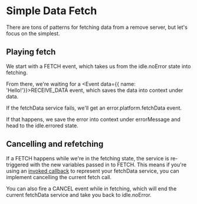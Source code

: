 # Simple Data Fetch

There are tons of patterns for fetching data from a remove server, but let's focus on the simplest.

## Playing fetch

We start with a <Event>FETCH</Event> event, which takes us from the <State>idle.noError</State> state into <State>fetching</State>.

From there, we're waiting for a <Event data={{ name: 'Hello!'}}>RECEIVE_DATA</Event> event, which saves the data into context under <Context stringify>data</Context>.

If the <Service>fetchData</Service> service fails, we'll get an <Event>error.platform.fetchData</Event> event.

If that happens, we save the error into context under <Context>errorMessage</Context> and head to the <State>idle.errored</State> state.

## Cancelling and refetching

If a <Event>FETCH</Event> happens while we're in the <State>fetching</State> state, the service is re-triggered with the new variables passed in to <Event>FETCH</Event>. This means if you're using an [invoked callback](https://xstate.js.org/docs/guides/communication.html#invoking-callbacks) to represent your <Service>fetchData</Service> service, you can implement cancelling the current fetch call.

You can also fire a <Event>CANCEL</Event> event while in <State>fetching</State>, which will end the current <Service>fetchData</Service> service and take you back to <State>idle.noError</State>.
